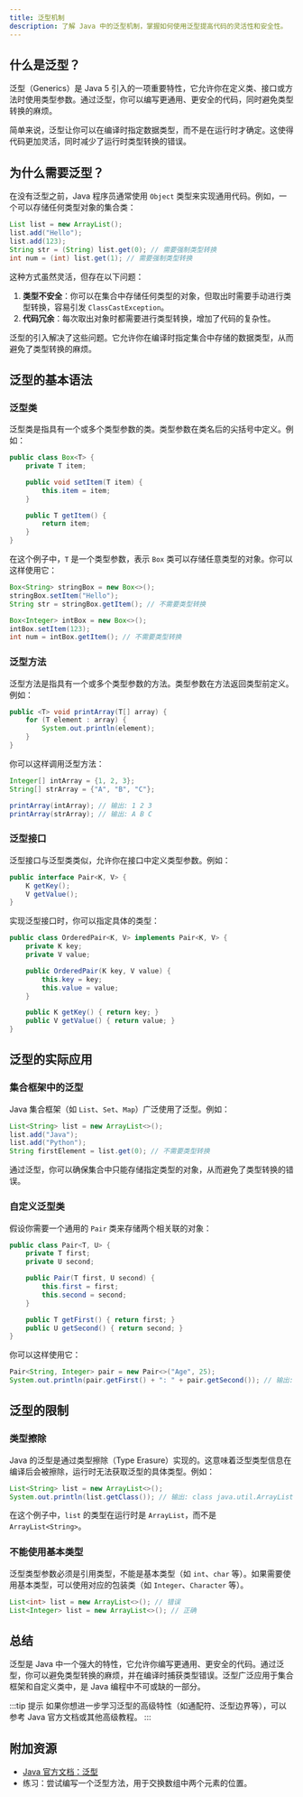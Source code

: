 ```yaml
---
title: 泛型机制
description: 了解 Java 中的泛型机制，掌握如何使用泛型提高代码的灵活性和安全性。
---
```


## 什么是泛型？

泛型（Generics）是 Java 5 引入的一项重要特性，它允许你在定义类、接口或方法时使用类型参数。通过泛型，你可以编写更通用、更安全的代码，同时避免类型转换的麻烦。

简单来说，泛型让你可以在编译时指定数据类型，而不是在运行时才确定。这使得代码更加灵活，同时减少了运行时类型转换的错误。

## 为什么需要泛型？

在没有泛型之前，Java 程序员通常使用 `Object` 类型来实现通用代码。例如，一个可以存储任何类型对象的集合类：

```java
List list = new ArrayList();
list.add("Hello");
list.add(123);
String str = (String) list.get(0); // 需要强制类型转换
int num = (int) list.get(1); // 需要强制类型转换
```

这种方式虽然灵活，但存在以下问题：
1. **类型不安全**：你可以在集合中存储任何类型的对象，但取出时需要手动进行类型转换，容易引发 `ClassCastException`。
2. **代码冗余**：每次取出对象时都需要进行类型转换，增加了代码的复杂性。

泛型的引入解决了这些问题。它允许你在编译时指定集合中存储的数据类型，从而避免了类型转换的麻烦。

## 泛型的基本语法

### 泛型类

泛型类是指具有一个或多个类型参数的类。类型参数在类名后的尖括号中定义。例如：

```java
public class Box<T> {
    private T item;

    public void setItem(T item) {
        this.item = item;
    }

    public T getItem() {
        return item;
    }
}
```

在这个例子中，`T` 是一个类型参数，表示 `Box` 类可以存储任意类型的对象。你可以这样使用它：

```java
Box<String> stringBox = new Box<>();
stringBox.setItem("Hello");
String str = stringBox.getItem(); // 不需要类型转换

Box<Integer> intBox = new Box<>();
intBox.setItem(123);
int num = intBox.getItem(); // 不需要类型转换
```

### 泛型方法

泛型方法是指具有一个或多个类型参数的方法。类型参数在方法返回类型前定义。例如：

```java
public <T> void printArray(T[] array) {
    for (T element : array) {
        System.out.println(element);
    }
}
```

你可以这样调用泛型方法：

```java
Integer[] intArray = {1, 2, 3};
String[] strArray = {"A", "B", "C"};

printArray(intArray); // 输出: 1 2 3
printArray(strArray); // 输出: A B C
```

### 泛型接口

泛型接口与泛型类类似，允许你在接口中定义类型参数。例如：

```java
public interface Pair<K, V> {
    K getKey();
    V getValue();
}
```

实现泛型接口时，你可以指定具体的类型：

```java
public class OrderedPair<K, V> implements Pair<K, V> {
    private K key;
    private V value;

    public OrderedPair(K key, V value) {
        this.key = key;
        this.value = value;
    }

    public K getKey() { return key; }
    public V getValue() { return value; }
}
```

## 泛型的实际应用

### 集合框架中的泛型

Java 集合框架（如 `List`、`Set`、`Map`）广泛使用了泛型。例如：

```java
List<String> list = new ArrayList<>();
list.add("Java");
list.add("Python");
String firstElement = list.get(0); // 不需要类型转换
```

通过泛型，你可以确保集合中只能存储指定类型的对象，从而避免了类型转换的错误。

### 自定义泛型类

假设你需要一个通用的 `Pair` 类来存储两个相关联的对象：

```java
public class Pair<T, U> {
    private T first;
    private U second;

    public Pair(T first, U second) {
        this.first = first;
        this.second = second;
    }

    public T getFirst() { return first; }
    public U getSecond() { return second; }
}
```

你可以这样使用它：

```java
Pair<String, Integer> pair = new Pair<>("Age", 25);
System.out.println(pair.getFirst() + ": " + pair.getSecond()); // 输出: Age: 25
```

## 泛型的限制

### 类型擦除

Java 的泛型是通过类型擦除（Type Erasure）实现的。这意味着泛型类型信息在编译后会被擦除，运行时无法获取泛型的具体类型。例如：

```java
List<String> list = new ArrayList<>();
System.out.println(list.getClass()); // 输出: class java.util.ArrayList
```

在这个例子中，`list` 的类型在运行时是 `ArrayList`，而不是 `ArrayList<String>`。

### 不能使用基本类型

泛型类型参数必须是引用类型，不能是基本类型（如 `int`、`char` 等）。如果需要使用基本类型，可以使用对应的包装类（如 `Integer`、`Character` 等）。

```java
List<int> list = new ArrayList<>(); // 错误
List<Integer> list = new ArrayList<>(); // 正确
```

## 总结

泛型是 Java 中一个强大的特性，它允许你编写更通用、更安全的代码。通过泛型，你可以避免类型转换的麻烦，并在编译时捕获类型错误。泛型广泛应用于集合框架和自定义类中，是 Java 编程中不可或缺的一部分。

:::tip 提示
如果你想进一步学习泛型的高级特性（如通配符、泛型边界等），可以参考 Java 官方文档或其他高级教程。
:::

## 附加资源

- [Java 官方文档：泛型](https://docs.oracle.com/javase/tutorial/java/generics/index.html)
- 练习：尝试编写一个泛型方法，用于交换数组中两个元素的位置。